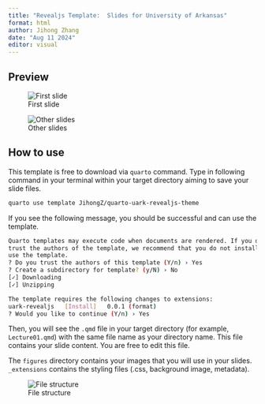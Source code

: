 ```yaml
---
title: "Revealjs Template:  Slides for University of Arkansas"
format: html
author: Jihong Zhang
date: "Aug 11 2024" 
editor: visual
---
```


## Preview

![First slide](figures/screenshot1.png)

![Other slides](figures/screenshot2.png)

## How to use

This template is free to download via `quarto` command. Type in following command in your terminal within your target directory aiming to save your slide files.

``` bash
quarto use template JihongZ/quarto-uark-revealjs-theme
```

If you see the following message, you should be successful and can use the template.

``` bash
Quarto templates may execute code when documents are rendered. If you do not
trust the authors of the template, we recommend that you do not install or 
use the template.
? Do you trust the authors of this template (Y/n) › Yes
? Create a subdirectory for template? (y/N) › No
[✓] Downloading
[✓] Unzipping

The template requires the following changes to extensions:
uark-revealjs   [Install]   0.0.1 (format)
? Would you like to continue (Y/n) › Yes
```

Then, you will see the `.qmd` file in your target directory (for example, `Lecture01.qmd`) with the same file name as your directory name. This file contains your slide content. You are free to edit this file.

The `figures` directory contains your images that you will use in your slides. `_extensions` contains the styling files (.css, background image, metadata).

![File structure](figures/screenshot3.png)
